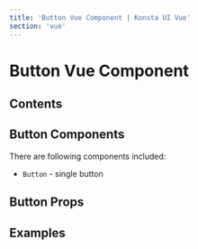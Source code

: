 ```yaml
---
title: 'Button Vue Component | Konsta UI Vue'
section: 'vue'
---
```



# Button Vue Component

## Contents

## Button Components

There are following components included:

- `Button` - single button

## Button Props

<ButtonProps />

## Examples

<ButtonsExample />
